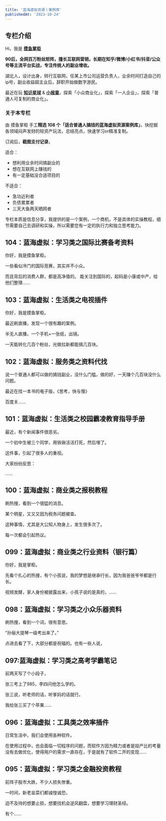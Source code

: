 ```yaml
---
title: '蓝海虚拟资源丨案例库'
publishedAt: '2023-10-24'
---
```


## 专栏介绍

Hi，我是 [**摸鱼掌柜**](https://mp.weixin.qq.com/s/Dv7fOLvMx5TSObdnUOUHPQ)

**90后，全网百万粉丝矩阵，擅长互联网营销，长期在知乎/微博/小红书/抖音/公众号等主流平台实战，专注传统人的副业增收。**

湖北人，设计出身，转行互联网，任某上市公司运营负责人，业余时间打造自己的ip号，副业收益超主业后，辞职开始做数字游民。

最近在玩 [**知识星球**](https://xiaobot.net/post/df5572db-3cc6-4ded-96be-1927d6ae4cc0) & [**小报童**](https://xiaobot.net/post/9835d0b6-6980-4509-a16a-da0656bf6f6a)，探索「小众商业化」，探索「一人企业」，探索「普通人可复制的商业化」。

### **关于本专栏**

由 摸鱼掌柜 手工**精选 108 个「适合普通人搞钱的蓝海虚拟资源案例库」**，快挖掘各领域闷声发财的轻资产玩法，总结亮点，快速学习or精准复制。

订阅后，**截图支付记录**，

适合：

* 想利用业余时间搞副业的
* 想在互联网上赚钱的
* 有一定基础没合适项目的

不适合：

* 急功近利者
* 负债累累者
* 三天大鱼两天晒网者

专栏本质是信息分享，我提供的是一个案例，一个商机，不是具体的实操教程，细节需要自己去调研和实操，所以需要您有一定的执行力和独立思考能力。

## 104：蓝海虚拟：学习类之国际比赛备考资料
你好，我是摸鱼掌柜。

一些看似冷门的国际竞赛，其实并不小众。

而且背后的消费人群，都是高净值的。 能关注到国际的，起码是小康或中产，给他们整理......

## 103：蓝海虚拟：生活类之电视插件
你好，我是摸鱼掌柜。

最近刷直播，发现一个很有趣的案例。

半无人直播，一个手机+一张纸，出镜。

一天能转化几百个粉丝，光做拉新都能搞几百块。

## 102：蓝海虚拟：服务类之资料代找
说一个普通人都可以做的搞钱副业，没什么门槛，做的好，一天赚个几百块没什么问题。

最近在找一本书的电子版，《思考，快与慢》

百度关......

## 101：蓝海虚拟：生活类之校园霸凌教育指导手册
最近，有个新闻事件很恶劣。

一个初中生被三个同学，用铁锹活活打死，然后埋了。

这件事，引起了很多人的重视。

大家纷纷反思：

......

## 100：蓝海虚拟：商业类之报税教程
刷热搜，看到一个很猛的消息。

某个明星，又又又因为税务问题被查。

这种事情，尤其是大公知人物身上，发生很多次了。

每一次都会引起热议。

## 099：蓝海虚拟：商业类之行业资料（银行篇）
你好，我是掌柜。

先看个扎心的热搜，有个小孩说，我的梦想是继承行长，因为我爸爸爷爷都是行长。

视频发酵，家人身份被披露出来，小孩子说的是真的，......

## 098：蓝海虚拟：学习类之小众乐器资料
刷热搜，看到一个词，很有意思。

“孙俪大提琴一级考出来了。”

点进去看了下，大部分都是祝福的。也有一些人说，

## 097:蓝海虚拟：学习类之高考学霸笔记
前两天写了个小段子，

张三考上了985，李四问他怎么学的。

张三说，听老师的话，听爹妈的话就行。

我给张三买了个苹果......

## 096：蓝海虚拟：工具类之效率插件
日常生活中，我们会使用各种软件。

在使用过程中，也会面临一切程序的问题，而软件方因为精力或者是投产比的考量没有去做优化，使得用户的需求一直存在，于是就有了软件二开的变现......

## 095：蓝海虚拟：学习类之金融投资教程
前阵子股市大跌，不少人损失惨重。

一时间，新老韭菜们都诚惶诚恐，

迫不及待的想要止损，想要找机会逆风翻盘，想要学习理财圣经。

有个......

